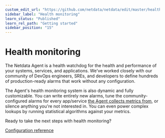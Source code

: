 ```yaml
---
custom_edit_url: "https://github.com/netdata/netdata/edit/master/health/README.md"
sidebar_label: "Health monitoring"
learn_status: "Published"
learn_rel_path: "Getting started"
sidebar_position: "15"
---
```



# Health monitoring

The Netdata Agent is a health watchdog for the health and performance of your systems, services, and applications. We've
worked closely with our community of DevOps engineers, SREs, and developers to define hundreds of production-ready
alarms that work without any configuration.

The Agent's health monitoring system is also dynamic and fully customizable. You can write entirely new alarms, tune the
community-configured alarms for every app/service [the Agent collects metrics from](/docs/nightly/data-collection/monitor-anything), or
silence anything you're not interested in. You can even power complex lookups by running statistical algorithms against
your metrics.

Ready to take the next steps with health monitoring?

[Configuration reference](/docs/nightly/alerts-and-notifications/configure-alerts)

